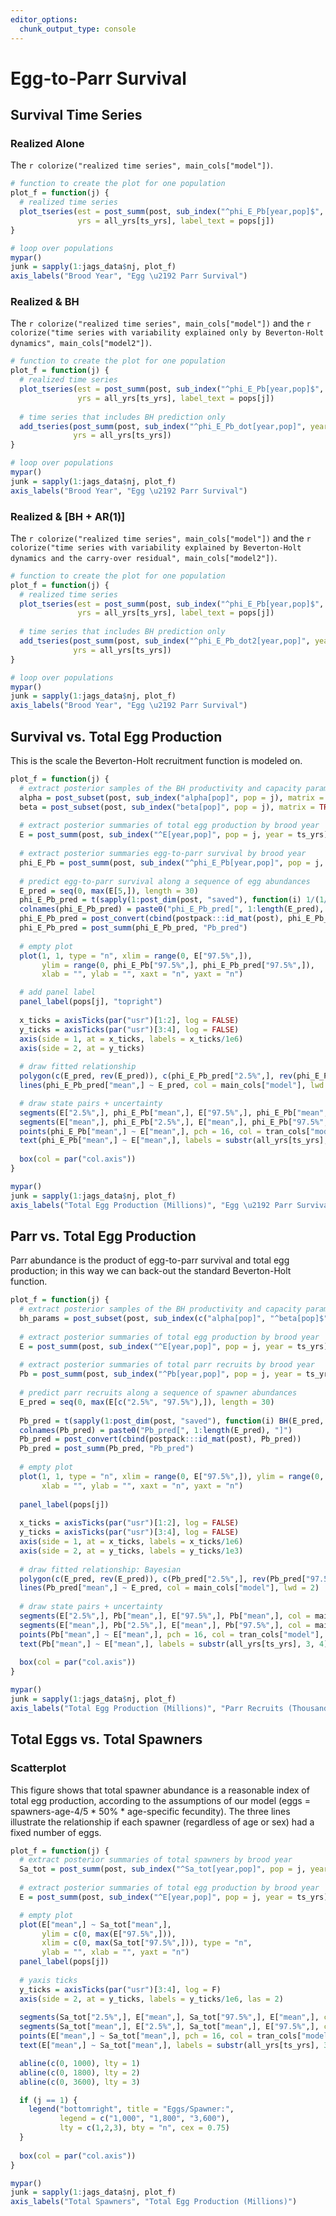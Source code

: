 ```yaml
---
editor_options: 
  chunk_output_type: console
---
```


# Egg-to-Parr Survival {.tabset .tabset-pills}

## Survival Time Series {.tabset .tabset-pills}

### Realized Alone

The `r colorize("realized time series", main_cols["model"])`.

```r
# function to create the plot for one population
plot_f = function(j) {
  # realized time series
  plot_tseries(est = post_summ(post, sub_index("^phi_E_Pb[year,pop]$", year = ts_yrs, pop = j)),
               yrs = all_yrs[ts_yrs], label_text = pops[j])
}

# loop over populations
mypar()
junk = sapply(1:jags_data$nj, plot_f)
axis_labels("Brood Year", "Egg \u2192 Parr Survival")
```

### Realized & BH

The `r colorize("realized time series", main_cols["model"])` and the `r colorize("time series with variability explained only by Beverton-Holt dynamics", main_cols["model2"])`.

```r
# function to create the plot for one population
plot_f = function(j) {
  # realized time series
  plot_tseries(est = post_summ(post, sub_index("^phi_E_Pb[year,pop]$", year = ts_yrs, pop = j)),
               yrs = all_yrs[ts_yrs], label_text = pops[j])
  
  # time series that includes BH prediction only
  add_tseries(post_summ(post, sub_index("^phi_E_Pb_dot[year,pop]", year = ts_yrs, pop = j)),
              yrs = all_yrs[ts_yrs])
}

# loop over populations
mypar()
junk = sapply(1:jags_data$nj, plot_f)
axis_labels("Brood Year", "Egg \u2192 Parr Survival")
```

### Realized & [BH + AR(1)]

The `r colorize("realized time series", main_cols["model"])` and the `r colorize("time series with variability explained by Beverton-Holt dynamics and the carry-over residual", main_cols["model2"])`.

```r
# function to create the plot for one population
plot_f = function(j) {
  # realized time series
  plot_tseries(est = post_summ(post, sub_index("^phi_E_Pb[year,pop]$", year = ts_yrs, pop = j)),
               yrs = all_yrs[ts_yrs], label_text = pops[j])
  
  # time series that includes BH prediction only
  add_tseries(post_summ(post, sub_index("^phi_E_Pb_dot2[year,pop]", year = ts_yrs, pop = j)),
              yrs = all_yrs[ts_yrs])
}

# loop over populations
mypar()
junk = sapply(1:jags_data$nj, plot_f)
axis_labels("Brood Year", "Egg \u2192 Parr Survival")
```

## Survival vs. Total Egg Production

This is the scale the Beverton-Holt recruitment function is modeled on.

```r
plot_f = function(j) {
  # extract posterior samples of the BH productivity and capacity parameters
  alpha = post_subset(post, sub_index("alpha[pop]", pop = j), matrix = TRUE)
  beta = post_subset(post, sub_index("beta[pop]", pop = j), matrix = TRUE)
  
  # extract posterior summaries of total egg production by brood year
  E = post_summ(post, sub_index("^E[year,pop]", pop = j, year = ts_yrs))
  
  # extract posterior summaries egg-to-parr survival by brood year
  phi_E_Pb = post_summ(post, sub_index("^phi_E_Pb[year,pop]", pop = j, year = ts_yrs))
  
  # predict egg-to-parr survival along a sequence of egg abundances
  E_pred = seq(0, max(E[5,]), length = 30)
  phi_E_Pb_pred = t(sapply(1:post_dim(post, "saved"), function(i) 1/(1/alpha[i,] + E_pred/beta[i,])))
  colnames(phi_E_Pb_pred) = paste0("phi_E_Pb_pred[", 1:length(E_pred), "]")
  phi_E_Pb_pred = post_convert(cbind(postpack:::id_mat(post), phi_E_Pb_pred))
  phi_E_Pb_pred = post_summ(phi_E_Pb_pred, "Pb_pred")
  
  # empty plot
  plot(1, 1, type = "n", xlim = range(0, E["97.5%",]),
       ylim = range(0, phi_E_Pb["97.5%",], phi_E_Pb_pred["97.5%",]),
       xlab = "", ylab = "", xaxt = "n", yaxt = "n")

  # add panel label
  panel_label(pops[j], "topright")
  
  x_ticks = axisTicks(par("usr")[1:2], log = FALSE)
  y_ticks = axisTicks(par("usr")[3:4], log = FALSE)
  axis(side = 1, at = x_ticks, labels = x_ticks/1e6)
  axis(side = 2, at = y_ticks)
  
  # draw fitted relationship
  polygon(c(E_pred, rev(E_pred)), c(phi_E_Pb_pred["2.5%",], rev(phi_E_Pb_pred["97.5%",])), col = tran_cols["model"], border = NA)
  lines(phi_E_Pb_pred["mean",] ~ E_pred, col = main_cols["model"], lwd = 2)

  # draw state pairs + uncertainty
  segments(E["2.5%",], phi_E_Pb["mean",], E["97.5%",], phi_E_Pb["mean",], col = main_cols["model"])
  segments(E["mean",], phi_E_Pb["2.5%",], E["mean",], phi_E_Pb["97.5%",], col = main_cols["model"])
  points(phi_E_Pb["mean",] ~ E["mean",], pch = 16, col = tran_cols["model"], cex = 1.8)
  text(phi_E_Pb["mean",] ~ E["mean",], labels = substr(all_yrs[ts_yrs], 3, 4), cex = 0.65, col = "black")
  
  box(col = par("col.axis"))
}

mypar()
junk = sapply(1:jags_data$nj, plot_f)
axis_labels("Total Egg Production (Millions)", "Egg \u2192 Parr Survival")
```

## Parr vs. Total Egg Production

Parr abundance is the product of egg-to-parr survival and total egg production; in this way we can back-out the standard Beverton-Holt function.

```r
plot_f = function(j) {
  # extract posterior samples of the BH productivity and capacity parameters
  bh_params = post_subset(post, sub_index(c("alpha[pop]", "^beta[pop]$"), pop = j), matrix = TRUE)
  
  # extract posterior summaries of total egg production by brood year
  E = post_summ(post, sub_index("^E[year,pop]", pop = j, year = ts_yrs))
  
  # extract posterior summaries of total parr recruits by brood year
  Pb = post_summ(post, sub_index("^Pb[year,pop]", pop = j, year = ts_yrs))
  
  # predict parr recruits along a sequence of spawner abundances
  E_pred = seq(0, max(E[c("2.5%", "97.5%"),]), length = 30)
  
  Pb_pred = t(sapply(1:post_dim(post, "saved"), function(i) BH(E_pred, bh_params[i,1], bh_params[i,2])))
  colnames(Pb_pred) = paste0("Pb_pred[", 1:length(E_pred), "]")
  Pb_pred = post_convert(cbind(postpack:::id_mat(post), Pb_pred))
  Pb_pred = post_summ(Pb_pred, "Pb_pred")
  
  # empty plot
  plot(1, 1, type = "n", xlim = range(0, E["97.5%",]), ylim = range(0, Pb["97.5%",], Pb_pred["97.5%",]),
       xlab = "", ylab = "", xaxt = "n", yaxt = "n")
  
  panel_label(pops[j])
  
  x_ticks = axisTicks(par("usr")[1:2], log = FALSE)
  y_ticks = axisTicks(par("usr")[3:4], log = FALSE)
  axis(side = 1, at = x_ticks, labels = x_ticks/1e6)
  axis(side = 2, at = y_ticks, labels = y_ticks/1e3)
  
  # draw fitted relationship: Bayesian
  polygon(c(E_pred, rev(E_pred)), c(Pb_pred["2.5%",], rev(Pb_pred["97.5%",])), col = tran_cols["model"], border = NA)
  lines(Pb_pred["mean",] ~ E_pred, col = main_cols["model"], lwd = 2)
  
  # draw state pairs + uncertainty
  segments(E["2.5%",], Pb["mean",], E["97.5%",], Pb["mean",], col = main_cols["model"])
  segments(E["mean",], Pb["2.5%",], E["mean",], Pb["97.5%",], col = main_cols["model"])
  points(Pb["mean",] ~ E["mean",], pch = 16, col = tran_cols["model"], cex = 1.8)
  text(Pb["mean",] ~ E["mean",], labels = substr(all_yrs[ts_yrs], 3, 4), cex = 0.65, col = "black")
  
  box(col = par("col.axis"))
}

mypar()
junk = sapply(1:jags_data$nj, plot_f)
axis_labels("Total Egg Production (Millions)", "Parr Recruits (Thousands)")
```

## Total Eggs vs. Total Spawners {.tabset .tabset-pills}

### Scatterplot

This figure shows that total spawner abundance is a reasonable index of total egg production, according to the assumptions of our model (eggs = spawners-age-4/5 * 50% * age-specific fecundity).
The three lines illustrate the relationship if each spawner (regardless of age or sex) had a fixed number of eggs.

```r
plot_f = function(j) {
  # extract posterior summaries of total spawners by brood year
  Sa_tot = post_summ(post, sub_index("^Sa_tot[year,pop]", pop = j, year = ts_yrs))
  
  # extract posterior summaries of total egg production by brood year
  E = post_summ(post, sub_index("^E[year,pop]", pop = j, year = ts_yrs))

  # empty plot
  plot(E["mean",] ~ Sa_tot["mean",],
       ylim = c(0, max(E["97.5%",])),
       xlim = c(0, max(Sa_tot["97.5%",])), type = "n",
       ylab = "", xlab = "", yaxt = "n")
  panel_label(pops[j])
  
  # yaxis ticks
  y_ticks = axisTicks(par("usr")[3:4], log = F)
  axis(side = 2, at = y_ticks, labels = y_ticks/1e6, las = 2)
  
  segments(Sa_tot["2.5%",], E["mean",], Sa_tot["97.5%",], E["mean",], col = main_cols["model"])
  segments(Sa_tot["mean",], E["2.5%",], Sa_tot["mean",], E["97.5%",], col = main_cols["model"])
  points(E["mean",] ~ Sa_tot["mean",], pch = 16, col = tran_cols["model"], cex = 1.8)
  text(E["mean",] ~ Sa_tot["mean",], labels = substr(all_yrs[ts_yrs], 3, 4), cex = 0.65, col = "black")

  abline(c(0, 1000), lty = 1)
  abline(c(0, 1800), lty = 2)
  abline(c(0, 3600), lty = 3)

  if (j == 1) {
    legend("bottomright", title = "Eggs/Spawner:",
           legend = c("1,000", "1,800", "3,600"),
           lty = c(1,2,3), bty = "n", cex = 0.75)
  }
  
  box(col = par("col.axis"))
}

mypar()
junk = sapply(1:jags_data$nj, plot_f)
axis_labels("Total Spawners", "Total Egg Production (Millions)")
```
